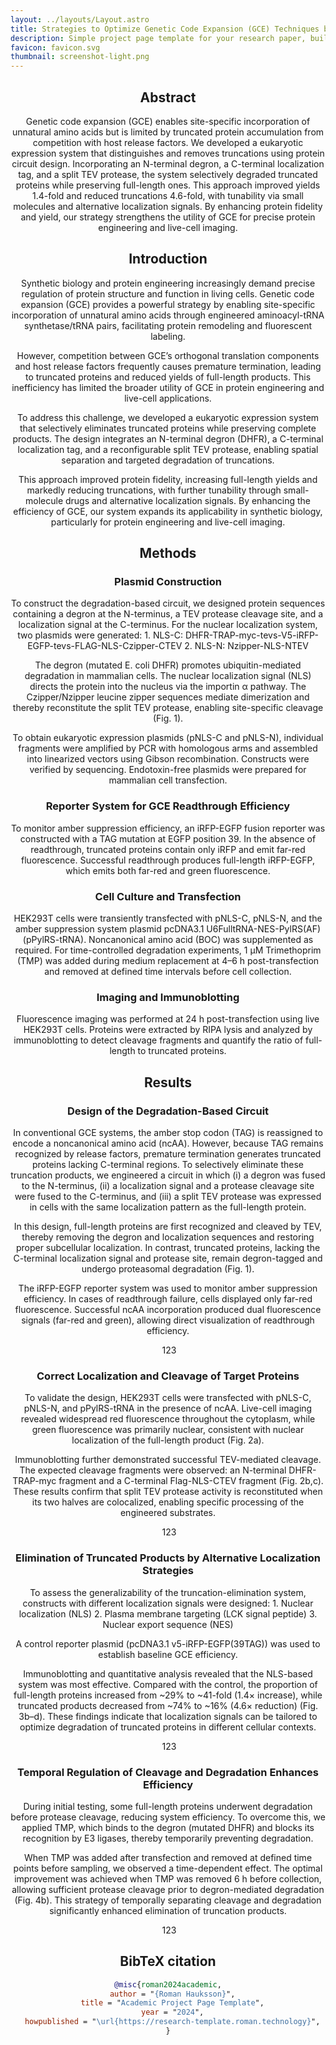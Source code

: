 ```yaml
---
layout: ../layouts/Layout.astro
title: Strategies to Optimize Genetic Code Expansion (GCE) Techniques by Reducing Truncated Protein Production
description: Simple project page template for your research paper, built with Astro and Tailwind CSS
favicon: favicon.svg
thumbnail: screenshot-light.png
---
```







<Header
  title={frontmatter.title}
  authors={[
    {
      name: "Yixin Chen",
      institution: "Wuhan University",
    },
    {
      name: "Linlin Li",
      url: "https://linlinbio.github.io",
      institution: "Wuhan University",
    },
    {
      name: "Miao Yu",
      institution: "Wuhan University",
      notes: ["*"],
    },
  ]}
  conference="Sep 2024 – Jun 2025"
  />


<HighlightedSection class="text-justify">

## Abstract

<section class="text-justify">
  Genetic code expansion (GCE) enables site-specific incorporation of unnatural amino acids but is limited by truncated protein accumulation from competition with host release factors. We developed a eukaryotic expression system that distinguishes and removes truncations using protein circuit design. Incorporating an N-terminal degron, a C-terminal localization tag, and a split TEV protease, the system selectively degraded truncated proteins while preserving full-length ones. This approach improved yields 1.4-fold and reduced truncations 4.6-fold, with tunability via small molecules and alternative localization signals. By enhancing protein fidelity and yield, our strategy strengthens the utility of GCE for precise protein engineering and live-cell imaging.
</section>

</HighlightedSection>


## Introduction

<section class="text-justify">
  Synthetic biology and protein engineering increasingly demand precise regulation of protein structure and function in living cells. Genetic code expansion (GCE) provides a powerful strategy by enabling site-specific incorporation of unnatural amino acids through engineered aminoacyl-tRNA synthetase/tRNA pairs, facilitating protein remodeling and fluorescent labeling.
  <p class="mt-4">
    However, competition between GCE’s orthogonal translation components and host release factors frequently causes premature termination, leading to truncated proteins and reduced yields of full-length products. This inefficiency has limited the broader utility of GCE in protein engineering and live-cell applications.
  </p>
  <p class="mt-4">
    To address this challenge, we developed a eukaryotic expression system that selectively eliminates truncated proteins while preserving complete products. The design integrates an N-terminal degron (DHFR), a C-terminal localization tag, and a reconfigurable split TEV protease, enabling spatial separation and targeted degradation of truncations.
  </p>
  <p class="mt-4">
    This approach improved protein fidelity, increasing full-length yields and markedly reducing truncations, with further tunability through small-molecule drugs and alternative localization signals. By enhancing the efficiency of GCE, our system expands its applicability in synthetic biology, particularly for protein engineering and live-cell imaging.
  </p>
</section>

## Methods
### Plasmid Construction
<section class="text-justify">
  To construct the degradation-based circuit, we designed protein sequences containing a degron at the N-terminus, a TEV protease cleavage site, and a localization signal at the C-terminus. For the nuclear localization system, two plasmids were generated:
  1. NLS-C: DHFR-TRAP-myc-tevs-V5-iRFP-EGFP-tevs-FLAG-NLS-Czipper-CTEV
  2. NLS-N: Nzipper-NLS-NTEV
  <p class="mt-4">
    The degron (mutated E. coli DHFR) promotes ubiquitin-mediated degradation in mammalian cells. The nuclear localization signal (NLS) directs the protein into the nucleus via the importin α pathway. The Czipper/Nzipper leucine zipper sequences mediate dimerization and thereby reconstitute the split TEV protease, enabling site-specific cleavage (Fig. 1).
  </p>
  <p class="mt-4">
    To obtain eukaryotic expression plasmids (pNLS-C and pNLS-N), individual fragments were amplified by PCR with homologous arms and assembled into linearized vectors using Gibson recombination. Constructs were verified by sequencing. Endotoxin-free plasmids were prepared for mammalian cell transfection.
  </p>
</section>

### Reporter System for GCE Readthrough Efficiency

<section class="text-justify">
  To monitor amber suppression efficiency, an iRFP-EGFP fusion reporter was constructed with a TAG mutation at EGFP position 39. In the absence of readthrough, truncated proteins contain only iRFP and emit far-red fluorescence. Successful readthrough produces full-length iRFP-EGFP, which emits both far-red and green fluorescence.
</section>

### Cell Culture and Transfection

<section class="text-justify">
HEK293T cells were transiently transfected with pNLS-C, pNLS-N, and the amber suppression system plasmid pcDNA3.1 U6FulltRNA-NES-PylRS(AF) (pPylRS-tRNA). Noncanonical amino acid (BOC) was supplemented as required. For time-controlled degradation experiments, 1 μM Trimethoprim (TMP) was added during medium replacement at 4–6 h post-transfection and removed at defined time intervals before cell collection.
</section>

### Imaging and Immunoblotting

<section class="text-justify">
Fluorescence imaging was performed at 24 h post-transfection using live HEK293T cells. Proteins were extracted by RIPA lysis and analyzed by immunoblotting to detect cleavage fragments and quantify the ratio of full-length to truncated proteins.
</section>

## Results
### Design of the Degradation-Based Circuit
<section class="text-justify">
  In conventional GCE systems, the amber stop codon (TAG) is reassigned to encode a noncanonical amino acid (ncAA). However, because TAG remains recognized by release factors, premature termination generates truncated proteins lacking C-terminal regions. To selectively eliminate these truncation products, we engineered a circuit in which (i) a degron was fused to the N-terminus, (ii) a localization signal and a protease cleavage site were fused to the C-terminus, and (iii) a split TEV protease was expressed in cells with the same localization pattern as the full-length protein.
  <p class="mt-4">
    In this design, full-length proteins are first recognized and cleaved by TEV, thereby removing the degron and localization sequences and restoring proper subcellular localization. In contrast, truncated proteins, lacking the C-terminal localization signal and protease site, remain degron-tagged and undergo proteasomal degradation (Fig. 1).
  </p>
  <p class="mt-4">
    The iRFP-EGFP reporter system was used to monitor amber suppression efficiency. In cases of readthrough failure, cells displayed only far-red fluorescence. Successful ncAA incorporation produced dual fluorescence signals (far-red and green), allowing direct visualization of readthrough efficiency.
  </p>
</section>

<Figure>
  <Image slot="figure" source={fig1} altText="123" />
  <span slot="caption">123</span>
</Figure>

### Correct Localization and Cleavage of Target Proteins

<section class="text-justify">
  To validate the design, HEK293T cells were transfected with pNLS-C, pNLS-N, and pPylRS-tRNA in the presence of ncAA. Live-cell imaging revealed widespread red fluorescence throughout the cytoplasm, while green fluorescence was primarily nuclear, consistent with nuclear localization of the full-length product (Fig. 2a).
  <p class="mt-4">
    Immunoblotting further demonstrated successful TEV-mediated cleavage. The expected cleavage fragments were observed: an N-terminal DHFR-TRAP-myc fragment and a C-terminal Flag-NLS-CTEV fragment (Fig. 2b,c). These results confirm that split TEV protease activity is reconstituted when its two halves are colocalized, enabling specific processing of the engineered substrates.
  </p>
</section>

<Figure>
  <Image slot="figure" source={fig2} altText="123" />
  <span slot="caption">123</span>
</Figure>

### Elimination of Truncated Products by Alternative Localization Strategies

<section class="text-justify">
  To assess the generalizability of the truncation-elimination system, constructs with different localization signals were designed:
  1. Nuclear localization (NLS)
  2. Plasma membrane targeting (LCK signal peptide)
  3. Nuclear export sequence (NES)
  <p class="mt-4">
    A control reporter plasmid (pcDNA3.1 v5-iRFP-EGFP(39TAG)) was used to establish baseline GCE efficiency.
  </p>
  <p class="mt-4">
    Immunoblotting and quantitative analysis revealed that the NLS-based system was most effective. Compared with the control, the proportion of full-length proteins increased from ~29% to ~41-fold (1.4× increase), while truncated products decreased from ~74% to ~16% (4.6× reduction) (Fig. 3b–d). These findings indicate that localization signals can be tailored to optimize degradation of truncated proteins in different cellular contexts.
  </p>
</section>

<Figure>
  <Image slot="figure" source={fig3} altText="123" />
  <span slot="caption">123</span>
</Figure>

### Temporal Regulation of Cleavage and Degradation Enhances Efficiency
<section class="text-justify">
  During initial testing, some full-length proteins underwent degradation before protease cleavage, reducing system efficiency. To overcome this, we applied TMP, which binds to the degron (mutated DHFR) and blocks its recognition by E3 ligases, thereby temporarily preventing degradation.
  <p class="mt-4">
    When TMP was added after transfection and removed at defined time points before sampling, we observed a time-dependent effect. The optimal improvement was achieved when TMP was removed 6 h before collection, allowing sufficient protease cleavage prior to degron-mediated degradation (Fig. 4b). This strategy of temporally separating cleavage and degradation significantly enhanced elimination of truncation products.
  </p>
</section>

<Figure>
  <Image slot="figure" source={fig4} altText="123" />
  <span slot="caption">123</span>
</Figure>

## BibTeX citation

```bibtex
@misc{roman2024academic,
  author = "{Roman Hauksson}",
  title = "Academic Project Page Template",
  year = "2024",
  howpublished = "\url{https://research-template.roman.technology}",
}
```